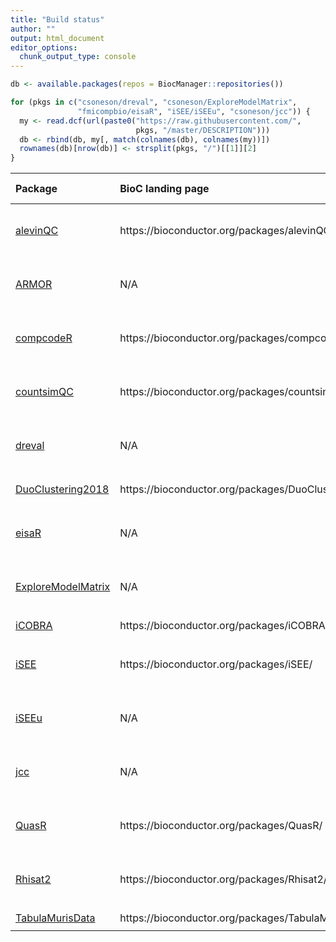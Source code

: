 ```yaml
---
title: "Build status"
author: ""
output: html_document
editor_options: 
  chunk_output_type: console
---
```


```r
db <- available.packages(repos = BiocManager::repositories())

for (pkgs in c("csoneson/dreval", "csoneson/ExploreModelMatrix",
               "fmicompbio/eisaR", "iSEE/iSEEu", "csoneson/jcc")) {
  my <- read.dcf(url(paste0("https://raw.githubusercontent.com/",
                            pkgs, "/master/DESCRIPTION")))
  db <- rbind(db, my[, match(colnames(db), colnames(my))])
  rownames(db)[nrow(db)] <- strsplit(pkgs, "/")[[1]][2]
}
```

| Package | BioC landing page | BioC devel | BioC release | Travis | GitHub actions | Code coverage | Nbr deps |
|:----------------|:----------------|:----------------:|:----------------:|:----------------:|:----------------:|:----------------:|:----------------:|
| [alevinQC](https://github.com/csoneson/alevinQC) | https://bioconductor.org/packages/alevinQC/ | [![](http://bioconductor.org/shields/build/devel/bioc/alevinQC.svg)](http://bioconductor.org/checkResults/devel/bioc-LATEST/alevinQC) | [![](http://bioconductor.org/shields/build/release/bioc/alevinQC.svg)](http://bioconductor.org/checkResults/release/bioc-LATEST/alevinQC) | [![Travis CI build status](https://travis-ci.com/csoneson/alevinQC.svg?branch=master)](https://travis-ci.com/csoneson/alevinQC) | ![R-CMD-check](https://github.com/csoneson/alevinQC/workflows/R-CMD-check/badge.svg) | [![Codecov.io coverage status](https://codecov.io/github/csoneson/alevinQC/coverage.svg?branch=master)](https://codecov.io/github/csoneson/alevinQC) | `r length(tools::package_dependencies("alevinQC", db, recursive = TRUE)$alevinQC)` |
| [ARMOR](https://github.com/csoneson/ARMOR) | N/A | N/A | N/A | [![Travis CI build status](https://travis-ci.com/csoneson/ARMOR.svg?branch=master)](https://travis-ci.com/csoneson/ARMOR) | ![snakemake-run](https://github.com/csoneson/ARMOR/workflows/snakemake-run/badge.svg) | N/A | N/A |
| [compcodeR](https://github.com/csoneson/compcodeR) | https://bioconductor.org/packages/compcodeR/ | [![](http://bioconductor.org/shields/build/devel/bioc/compcodeR.svg)](http://bioconductor.org/checkResults/devel/bioc-LATEST/compcodeR) | [![](http://bioconductor.org/shields/build/release/bioc/compcodeR.svg)](http://bioconductor.org/checkResults/release/bioc-LATEST/compcodeR) | [![Travis CI build status](https://travis-ci.com/csoneson/compcodeR.svg?branch=master)](https://travis-ci.com/csoneson/compcodeR) | ![R-CMD-check](https://github.com/csoneson/compcodeR/workflows/R-CMD-check/badge.svg) | [![Codecov.io coverage status](https://codecov.io/github/csoneson/compcodeR/coverage.svg?branch=master)](https://codecov.io/github/csoneson/compcodeR) | `r length(tools::package_dependencies("compcodeR", db, recursive = TRUE)$compcodeR)` |
| [countsimQC](https://github.com/csoneson/countsimQC) | https://bioconductor.org/packages/countsimQC/ | [![](http://bioconductor.org/shields/build/devel/bioc/countsimQC.svg)](http://bioconductor.org/checkResults/devel/bioc-LATEST/countsimQC) | [![](http://bioconductor.org/shields/build/release/bioc/countsimQC.svg)](http://bioconductor.org/checkResults/release/bioc-LATEST/countsimQC) | [![Travis CI build status](https://travis-ci.org/csoneson/countsimQC.svg?branch=master)](https://travis-ci.org/csoneson/countsimQC) | N/A | [![Codecov.io coverage status](https://codecov.io/github/csoneson/countsimQC/coverage.svg?branch=master)](https://codecov.io/github/csoneson/countsimQC) | `r length(tools::package_dependencies("countsimQC", db, recursive = TRUE)$countsimQC)` |
| [dreval](https://github.com/csoneson/dreval) | N/A | N/A | N/A | [![Travis CI build status](https://travis-ci.com/csoneson/dreval.svg?branch=master)](https://travis-ci.com/csoneson/dreval) | [![R build status](https://github.com/csoneson/dreval/workflows/R-CMD-check/badge.svg)](https://github.com/csoneson/dreval) | [![Codecov.io coverage status](https://codecov.io/github/csoneson/dreval/coverage.svg?branch=master)](https://codecov.io/github/csoneson/dreval) | `r length(tools::package_dependencies("dreval", db, recursive = TRUE)$dreval)` |
| [DuoClustering2018](https://github.com/csoneson/DuoClustering2018) | https://bioconductor.org/packages/DuoClustering2018/ | [![](https://bioconductor.org/shields/build/devel/data-experiment/DuoClustering2018.svg)](http://bioconductor.org/checkResults/devel/data-experiment-LATEST/DuoClustering2018/) | [![](https://bioconductor.org/shields/build/release/data-experiment/DuoClustering2018.svg)](http://bioconductor.org/checkResults/release/data-experiment-LATEST/DuoClustering2018/) | N/A | N/A | N/A | `r length(tools::package_dependencies("DuoClustering2018", db, recursive = TRUE)$DuoClustering2018)` |
| [eisaR](https://github.com/fmicompbio/eisaR) | N/A | N/A | N/A | [![Travis CI build status](https://travis-ci.com/fmicompbio/eisaR.svg?branch=master)](https://travis-ci.com/fmicompbio/eisaR) | N/A | [![Codecov.io coverage status](https://codecov.io/github/fmicompbio/eisaR/coverage.svg?branch=master)](https://codecov.io/github/fmicompbio/eisaR) | `r length(tools::package_dependencies("eisaR", db, recursive = TRUE)$eisaR)` |
| [ExploreModelMatrix](https://github.com/csoneson/ExploreModelMatrix) | N/A | N/A | N/A | [![Travis CI build status](https://travis-ci.com/csoneson/ExploreModelMatrix.svg?branch=master)](https://travis-ci.com/csoneson/ExploreModelMatrix) | ![R-CMD-check](https://github.com/csoneson/ExploreModelMatrix/workflows/R-CMD-check/badge.svg) | [![Codecov.io coverage status](https://codecov.io/github/csoneson/ExploreModelMatrix/coverage.svg?branch=master)](https://codecov.io/github/csoneson/ExploreModelMatrix) | `r length(tools::package_dependencies("ExploreModelMatrix", db, recursive = TRUE)$ExploreModelMatrix)` |
| [iCOBRA](https://github.com/markrobinsonuzh/iCOBRA) | https://bioconductor.org/packages/iCOBRA/ | [![](http://bioconductor.org/shields/build/devel/bioc/iCOBRA.svg)](http://bioconductor.org/checkResults/devel/bioc-LATEST/iCOBRA) | [![](http://bioconductor.org/shields/build/release/bioc/iCOBRA.svg)](http://bioconductor.org/checkResults/release/bioc-LATEST/iCOBRA) | N/A | N/A | N/A | `r length(tools::package_dependencies("iCOBRA", db, recursive = TRUE)$iCOBRA)` |
| [iSEE](https://github.com/iSEE/iSEE) | https://bioconductor.org/packages/iSEE/ | [![](http://bioconductor.org/shields/build/devel/bioc/iSEE.svg)](http://bioconductor.org/checkResults/devel/bioc-LATEST/iSEE) | [![](http://bioconductor.org/shields/build/release/bioc/iSEE.svg)](http://bioconductor.org/checkResults/release/bioc-LATEST/iSEE) | [![Travis CI build status](https://travis-ci.com/iSEE/iSEE.svg?branch=master)](https://travis-ci.com/iSEE/iSEE) | N/A | [![Codecov.io coverage status](https://codecov.io/github/iSEE/iSEE/coverage.svg?branch=master)](https://codecov.io/github/iSEE/iSEE) | `r length(tools::package_dependencies("iSEE", db, recursive = TRUE)$iSEE)` |
| [iSEEu](https://github.com/iSEE/iSEEu) | N/A | N/A | N/A | [![Travis CI build status](https://travis-ci.com/iSEE/iSEEu.svg?branch=master)](https://travis-ci.com/iSEE/iSEEu) | N/A | [![Codecov.io coverage status](https://codecov.io/github/iSEE/iSEEu/coverage.svg?branch=master)](https://codecov.io/github/iSEE/iSEEu) | `r length(tools::package_dependencies("iSEEu", db, recursive = TRUE)$iSEEu)` |
| [jcc](https://github.com/csoneson/jcc) | N/A | N/A | N/A | [![Travis CI build status](https://travis-ci.org/csoneson/jcc.svg?branch=master)](https://travis-ci.org/csoneson/jcc) | N/A | [![Codecov.io coverage status](https://codecov.io/github/csoneson/jcc/coverage.svg?branch=master)](https://codecov.io/github/csoneson/jcc) | `r length(tools::package_dependencies("jcc", db, recursive = TRUE)$jcc)` |
| [QuasR](https://github.com/fmicompbio/QuasR) | https://bioconductor.org/packages/QuasR/ | [![](http://bioconductor.org/shields/build/devel/bioc/QuasR.svg)](http://bioconductor.org/checkResults/devel/bioc-LATEST/QuasR) | [![](http://bioconductor.org/shields/build/release/bioc/QuasR.svg)](http://bioconductor.org/checkResults/release/bioc-LATEST/QuasR) | [![Travis CI build status](https://travis-ci.com/fmicompbio/QuasR.svg?branch=master)](https://travis-ci.com/fmicompbio/QuasR) | N/A | [![Codecov.io coverage status](https://codecov.io/github/fmicompbio/QuasR/coverage.svg?branch=master)](https://codecov.io/github/fmicompbio/QuasR) | `r length(tools::package_dependencies("QuasR", db, recursive = TRUE)$QuasR)` |
| [Rhisat2](https://github.com/fmicompbio/Rhisat2) | https://bioconductor.org/packages/Rhisat2/ | [![](http://bioconductor.org/shields/build/devel/bioc/Rhisat2.svg)](http://bioconductor.org/checkResults/devel/bioc-LATEST/Rhisat2) | [![](http://bioconductor.org/shields/build/release/bioc/Rhisat2.svg)](http://bioconductor.org/checkResults/release/bioc-LATEST/Rhisat2) | [![Travis CI build status](https://travis-ci.com/fmicompbio/Rhisat2.svg?branch=master)](https://travis-ci.com/fmicompbio/Rhisat2) | N/A | [![Codecov.io coverage status](https://codecov.io/github/fmicompbio/Rhisat2/coverage.svg?branch=master)](https://codecov.io/github/fmicompbio/Rhisat2) | `r length(tools::package_dependencies("Rhisat2", db, recursive = TRUE)$Rhisat2)` |
| [TabulaMurisData](https://github.com/csoneson/TabulaMurisData) | https://bioconductor.org/packages/TabulaMurisData/ | [![](https://bioconductor.org/shields/build/devel/data-experiment/TabulaMurisData.svg)](http://bioconductor.org/checkResults/devel/data-experiment-LATEST/TabulaMurisData/) | [![](https://bioconductor.org/shields/build/release/data-experiment/TabulaMurisData.svg)](http://bioconductor.org/checkResults/release/data-experiment-LATEST/TabulaMurisData/) | N/A | N/A | N/A | `r length(tools::package_dependencies("TabulaMurisData", db, recursive = TRUE)$TabulaMurisData)` |
